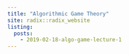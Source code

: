 ```yaml
---
title: "Algorithmic Game Theory"
site: radix::radix_website
listing:
  posts:
    - 2019-02-18-algo-game-lecture-1
---
```

